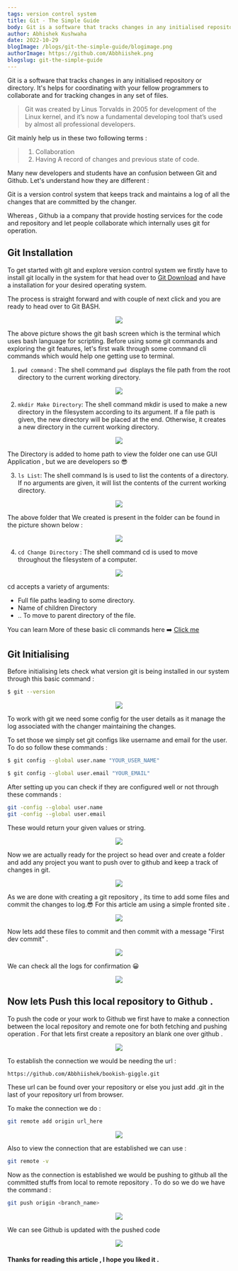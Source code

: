 ```yaml
---
tags: version control system
title: Git - The Simple Guide
body: Git is a software that tracks changes in any initialised repository or directory. It's helps for coordinating with your fellow programmers to collaborate and for tracking changes in any set of files.
author: Abhishek Kushwaha
date: 2022-10-29
blogImage: /blogs/git-the-simple-guide/blogimage.png
authorImage: https://github.com/Abbhiishek.png
blogslug: git-the-simple-guide
---
```


Git is a software that tracks changes in any initialised repository or directory. It's helps for coordinating with your fellow programmers to collaborate and for tracking changes in any set of files.

> Git was created by Linus Torvalds in 2005 for development of the Linux kernel, and it’s now a fundamental developing tool that’s used by almost all professional developers.

Git mainly help us in these two following terms :

> 1. Collaboration
> 2. Having A record of changes and previous state of code.

Many new developers and students have an confusion between Git and Github.
Let's understand how they are different :

Git is a version control system that keeps track and maintains a log of all the changes that are committed by the changer.

Whereas ,
Github ia a company that provide hosting services for the code and repository and let people collaborate which internally uses git for operation.

## Git Installation

To get started with git and explore version control system we firstly have to install git locally in the system for that head over to [Git Download](https://git-scm.com/downloads) and have a installation for your desired operating system.

The process is straight forward and with couple of next click and you are ready to head over to Git BASH.

<div align="center">
  <Image
    src="/blogs/git-the-simple-guide/git bash.png"
    height={420}
    width={840}
  />
</div>

The above picture shows the git bash screen which is the terminal which uses bash language for scripting. Before using some git commands and exploring the git features, let's first walk through some command cli commands which would help one getting use to terminal.

1. `pwd command` : The shell command `pwd `displays the file path from the root directory to the current working directory.

<div align="center">
  <Image src="/blogs/git-the-simple-guide/pwd.png" height={420} width={840} />
</div>

2. `mkdir Make Directory`: The shell command mkdir is used to make a new directory
   in the filesystem according to its argument. If a file path is given, the new directory
   will be placed at the end. Otherwise, it creates a new directory in the current working
   directory.

<div align="center">
  <Image src="/blogs/git-the-simple-guide/mkdir.png" height={420} width={840} />
</div>

The Directory is added to home path to view the folder one can use GUI Application , but we are developers so 😎

3. `ls List`: The shell command ls is used to list the contents of a directory. If no arguments are given, it will list the contents of the current working directory.

<div align="center">
  <Image src="/blogs/git-the-simple-guide/ls.png" height={420} width={840} />
</div>

The above folder that We created is present in the folder can be found in the picture shown below :

<div align="center">
  <Image
    src="/blogs/git-the-simple-guide/folder can be seen.png"
    height={420}
    width={840}
  />
</div>

4. `cd Change Directory` : The shell command cd is used to move throughout the filesystem of a computer.

<div align="center">
  <Image src="/blogs/git-the-simple-guide/cd.png" height={420} width={840} />
</div>

cd accepts a variety of arguments:

- Full file paths leading to some directory.
- Name of children Directory
- .. To move to parent directory of the file.

You can learn More of these basic cli commands here ➡️ [Click me](https://www.freecodecamp.org/news/the-linux-commands-handbook/)

## Git Initialising

Before initialising lets check what version git is being installed in our system through this basic command :

```bash
$ git --version
```

<div align="center">
  <Image
    src="/blogs/git-the-simple-guide/git version.png"
    height={420}
    width={840}
  />
</div>

To work with git we need some config for the user details as it manage the log associated with the changer maintaining the changes.

To set those we simply set git configs like username and email for the user. To do so follow these commands :

```bash
$ git config --global user.name "YOUR_USER_NAME"
```

```bash
$ git config --global user.email "YOUR_EMAIL"
```

After setting up you can check if they are configured well or not through these commands :

```bash
git -config --global user.name
git -config --global user.email
```

These would return your given values or string.

<div align="center">
  <Image
    src="/blogs/git-the-simple-guide/git configuration.png"
    height={420}
    width={840}
  />
</div>

Now we are actually ready for the project so head over and create a folder and add any project you want to push over to github and keep a track of changes in git.

<div align="center">
  <Image
    src="/blogs/git-the-simple-guide/git init in folder.png"
    height={420}
    width={840}
  />
</div>

As we are done with creating a git repository , its time to add some files and commit the changes to log.😎 For this article am using a simple fronted site .

<div align="center">
  <Image
    src="/blogs/git-the-simple-guide/index.html init.png"
    height={420}
    width={840}
  />
</div>

Now lets add these files to commit and then commit with a message "First dev commit" .

<div align="center">
  <Image
    src="/blogs/git-the-simple-guide/First dev commit.png"
    height={420}
    width={840}
  />
</div>

We can check all the logs for confirmation 😀

<div align="center">
  <Image src="/blogs/git-the-simple-guide/logs.png" height={420} width={840} />
</div>

## Now lets Push this local repository to Github .

To push the code or your work to Github we first have to make a connection between the local repository and remote one for both fetching and pushing operation . For that lets first create a repository an blank one over github .

<div align="center">
  <Image
    src="/blogs/git-the-simple-guide/blank repository.png"
    height={420}
    width={840}
  />
</div>

To establish the connection we would be needing the url :

```bash
https://github.com/Abbhiishek/bookish-giggle.git
```

These url can be found over your repository or else you just add .git in the last of your repository url from browser.

To make the connection we do :

```bash
git remote add origin url_here

```

<div align="center">
  <Image
    src="/blogs/git-the-simple-guide/remote add origin.png"
    height={420}
    width={840}
  />
</div>

Also to view the connection that are established we can use :

```bash
git remote -v
```

Now as the connection is established we would be pushing to github all the committed stuffs from local to remote repository .
To do so we do we have the command :

```bash
git push origin <branch_name>
```

<div align="center">
  <Image
    src="/blogs/git-the-simple-guide/why git and github.png"
    height={420}
    width={840}
  />
</div>

We can see Github is updated with the pushed code

<div align="center">
  <Image
    src="/blogs/git-the-simple-guide/pushed.png"
    height={420}
    width={840}
  />
</div>

#### Thanks for reading this article , I hope you liked it .

